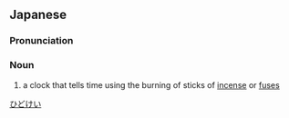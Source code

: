 ==Japanese==
{{ja-kanjitab|ひ|と|k2=ど|けい}}

===Pronunciation===
{{ja-pron|ひどけい}}

===Noun===
{{ja-noun|ひどけい}}

# a clock that tells time using the burning of sticks of [[incense]] or [[fuse]]s

[[Category:ja:Clocks|ひどけい]]